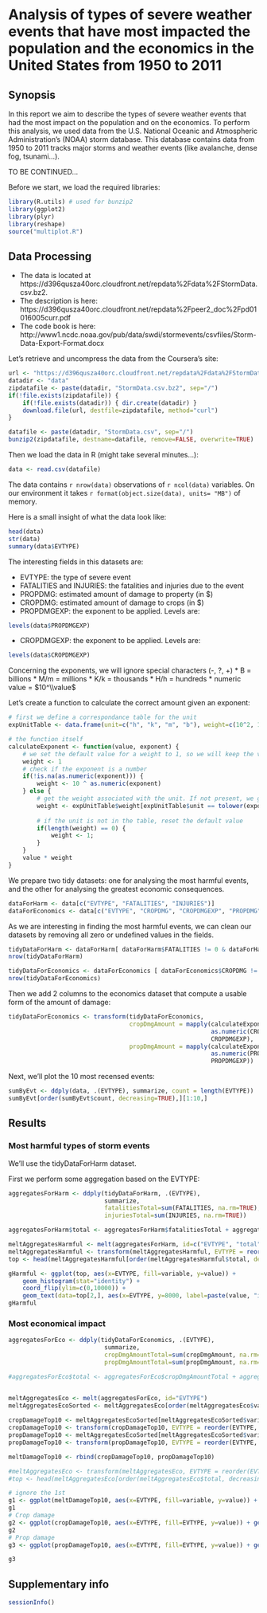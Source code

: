 # Analysis of types of severe weather events that have most impacted the population and the economics in the United States from 1950 to 2011

## Synopsis

In this report we aim to describe the types of severe weather events that had the most impact on the population
and on the economics.
To perform this analysis, we used data from the U.S. National Oceanic and Atmospheric Administration's (NOAA) storm database.
This database contains data from 1950 to 2011 tracks major storms and weather events (like avalanche, dense fog, tsunami...).

TO BE CONTINUED...

Before we start, we load the required libraries:

``` r
library(R.utils) # used for bunzip2
library(ggplot2)
library(plyr)
library(reshape)
source("multiplot.R")
```

## Data Processing

* The data is located at https://d396qusza40orc.cloudfront.net/repdata%2Fdata%2FStormData.csv.bz2.
* The description is here: https://d396qusza40orc.cloudfront.net/repdata%2Fpeer2_doc%2Fpd01016005curr.pdf
* The code book is here: http://www1.ncdc.noaa.gov/pub/data/swdi/stormevents/csvfiles/Storm-Data-Export-Format.docx

Let's retrieve and uncompress the data from the Coursera's site:

```r
url <- "https://d396qusza40orc.cloudfront.net/repdata%2Fdata%2FStormData.csv.bz2"
datadir <- "data"
zipdatafile <- paste(datadir, "StormData.csv.bz2", sep="/")
if(!file.exists(zipdatafile)) {
    if(!file.exists(datadir)) { dir.create(datadir) }
    download.file(url, destfile=zipdatafile, method="curl")
}

datafile <- paste(datadir, "StormData.csv", sep="/")
bunzip2(zipdatafile, destname=datafile, remove=FALSE, overwrite=TRUE)
```

Then we load the data in R (might take several minutes...):
```r
data <- read.csv(datafile)
```

The data contains `r nrow(data)` observations of `r ncol(data)` variables. On our environment it takes `r format(object.size(data), units= "MB")` of memory.

Here is a small insight of what the data look like:
```r
head(data)
str(data)
summary(data$EVTYPE)
```

The interesting fields in this datasets are:

* EVTYPE: the type of severe event
* FATALITIES and INJURIES: the fatalities and injuries due to the event
* PROPDMG: estimated amount of damage to property (in $)
* CROPDMG: estimated amount of damage to crops (in $)
* PROPDMGEXP: the exponent to be applied. Levels are:
```r
levels(data$PROPDMGEXP)
```

* CROPDMGEXP: the exponent to be applied. Levels are:
```r
levels(data$CROPDMGEXP)
```

Concerning the exponents, we will ignore special characters (-, ?, +)
* B = billions
* M/m = millions
* K/k = thousands
* H/h = hundreds
* numeric value = $10^\\value$

Let's create a function to calculate the correct amount given an exponent:
```r
# first we define a correspondance table for the unit
expUnitTable <- data.frame(unit=c("h", "k", "m", "b"), weight=c(10^2, 10^3, 10^6, 10^9))

# the function itself
calculateExponent <- function(value, exponent) {
    # we set the default value for a weight to 1, so we will keep the value as is
    weight <- 1
    # check if the exponent is a number
    if(!is.na(as.numeric(exponent))) {
        weight <- 10 ^ as.numeric(exponent)
    } else {
        # get the weight associated with the unit. If not present, we got a numeric(0)
        weight <- expUnitTable$weight[expUnitTable$unit == tolower(exponent)]
        
        # if the unit is not in the table, reset the default value
        if(length(weight) == 0) {
            weight <- 1;
        }
    }
    value * weight
}
```

We prepare two tidy datasets: one for analysing the most harmful events, and the other for analysing
the greatest economic consequences.
```r
dataForHarm <- data[c("EVTYPE", "FATALITIES", "INJURIES")]
dataForEconomics <- data[c("EVTYPE", "CROPDMG", "CROPDMGEXP", "PROPDMG", "PROPDMGEXP")]
```

As we are interesting in finding the most harmful events, we can clean 
our datasets by removing all zero or undefined values in the fields.
```r
tidyDataForHarm <- dataForHarm[ dataForHarm$FATALITIES != 0 & dataForHarm$INJURIES != 0,]
nrow(tidyDataForHarm)

tidyDataForEconomics <- dataForEconomics [ dataForEconomics$CROPDMG != 0 & dataForEconomics$PROPDMG != 0,]
nrow(tidyDataForEconomics)
```

Then we add 2 columns to the economics dataset that compute a usable form of the amount of damage:
```r
tidyDataForEconomics <- transform(tidyDataForEconomics,
                                  cropDmgAmount = mapply(calculateExponent,
                                                         as.numeric(CROPDMG),
                                                         CROPDMGEXP),
                                  propDmgAmount = mapply(calculateExponent,
                                                         as.numeric(PROPDMG),
                                                         PROPDMGEXP))
```

Next, we'll plot the 10 most recensed events:
```r
sumByEvt <- ddply(data, .(EVTYPE), summarize, count = length(EVTYPE))
sumByEvt[order(sumByEvt$count, decreasing=TRUE),][1:10,]
```

## Results

### Most harmful types of storm events

We'll use the tidyDataForHarm dataset. 

First we perform some aggregation based on the EVTYPE:
```r
aggregatesForHarm <- ddply(tidyDataForHarm, .(EVTYPE),
                           summarize,
                           fatalitiesTotal=sum(FATALITIES, na.rm=TRUE),
                           injuriesTotal=sum(INJURIES, na.rm=TRUE))

aggregatesForHarm$total <- aggregatesForHarm$fatalitiesTotal + aggregatesForHarm$injuriesTotal

meltAggregatesHarmful <- melt(aggregatesForHarm, id=c("EVTYPE", "total"))
meltAggregatesHarmful <- transform(meltAggregatesHarmful, EVTYPE = reorder(EVTYPE, total))
top <- head(meltAggregatesHarmful[order(meltAggregatesHarmful$total, decreasing=TRUE),], 20)

gHarmful <- ggplot(top, aes(x=EVTYPE, fill=variable, y=value)) +
    geom_histogram(stat="identity") +
    coord_flip(ylim=c(0,10000)) +
    geom_text(data=top[2,], aes(x=EVTYPE, y=8000, label=paste(value, "injuries")))
gHarmful
```

### Most economical impact

```r
aggregatesForEco <- ddply(tidyDataForEconomics, .(EVTYPE),
                           summarize,
                           cropDmgAmountTotal=sum(cropDmgAmount, na.rm=TRUE),
                           propDmgAmountTotal=sum(propDmgAmount, na.rm=TRUE))

#aggregatesForEco$total <- aggregatesForEco$cropDmgAmountTotal + aggregatesForEco$propDmgAmountTotal


meltAggregatesEco <- melt(aggregatesForEco, id="EVTYPE")
meltAggregatesEcoSorted <- meltAggregatesEco[order(meltAggregatesEco$value, decreasing=TRUE),]
  
cropDamageTop10 <- meltAggregatesEcoSorted[meltAggregatesEcoSorted$variable == "cropDmgAmountTotal",][1:10,]
cropDamageTop10 <- transform(cropDamageTop10, EVTYPE = reorder(EVTYPE, value))
propDamageTop10 <- meltAggregatesEcoSorted[meltAggregatesEcoSorted$variable == "propDmgAmountTotal",][1:10,]
propDamageTop10 <- transform(propDamageTop10, EVTYPE = reorder(EVTYPE, value))

meltDamageTop10 <- rbind(cropDamageTop10, propDamageTop10)

#meltAggregatesEco <- transform(meltAggregatesEco, EVTYPE = reorder(EVTYPE, value))
#top <- head(meltAggregatesEco[order(meltAggregatesEco$total, decreasing=TRUE),], 40)

# ignore the 1st
g1 <- ggplot(meltDamageTop10, aes(x=EVTYPE, fill=variable, y=value)) + geom_histogram(stat="identity") + coord_flip() + facet_grid(variable ~ ., scales = "free_y")
g1
# Crop damage 
g2 <- ggplot(cropDamageTop10, aes(x=EVTYPE, fill=EVTYPE, y=value)) + geom_histogram(stat="identity") + coord_flip()
g2
# Prop damage
g3 <- ggplot(propDamageTop10, aes(x=EVTYPE, fill=EVTYPE, y=value)) + geom_histogram(stat="identity") + coord_flip()

g3
```

## Supplementary info

```r
sessionInfo()
```

